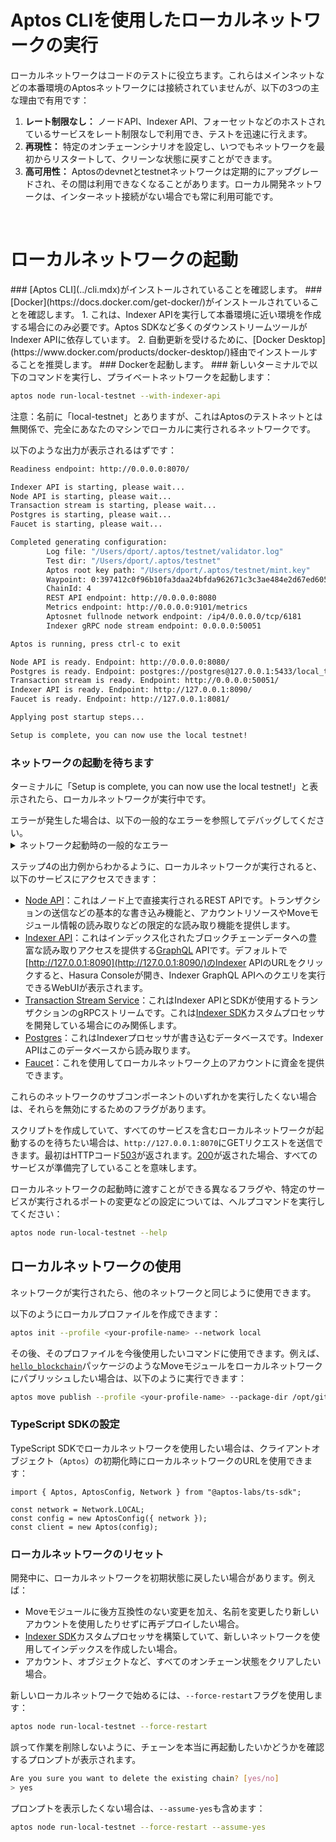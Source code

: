 
# Aptos CLIを使用したローカルネットワークの実行

ローカルネットワークはコードのテストに役立ちます。これらはメインネットなどの本番環境のAptosネットワークには接続されていませんが、以下の3つの主な理由で有用です：

1. **レート制限なし：** ノードAPI、Indexer API、フォーセットなどのホストされているサービスをレート制限なしで利用でき、テストを迅速に行えます。
2. **再現性：** 特定のオンチェーンシナリオを設定し、いつでもネットワークを最初からリスタートして、クリーンな状態に戻すことができます。
3. **高可用性：** Aptosのdevnetとtestnetネットワークは定期的にアップグレードされ、その間は利用できなくなることがあります。ローカル開発ネットワークは、インターネット接続がない場合でも常に利用可能です。
<br/>

# ローカルネットワークの起動

<Steps>
### [Aptos CLI](../cli.mdx)がインストールされていることを確認します。
### [Docker](https://docs.docker.com/get-docker/)がインストールされていることを確認します。
   1. これは、Indexer APIを実行して本番環境に近い環境を作成する場合にのみ必要です。Aptos SDKなど多くのダウンストリームツールがIndexer APIに依存しています。
   2. 自動更新を受けるために、[Docker Desktop](https://www.docker.com/products/docker-desktop/)経由でインストールすることを推奨します。
### Dockerを起動します。
### 新しいターミナルで以下のコマンドを実行し、プライベートネットワークを起動します：

```bash filename="Terminal"
aptos node run-local-testnet --with-indexer-api
```

<Callout type="warning">
注意：名前に「local-testnet」とありますが、これはAptosのテストネットとは無関係で、完全にあなたのマシンでローカルに実行されるネットワークです。
</Callout>

以下のような出力が表示されるはずです：

```bash filename="Terminal"
Readiness endpoint: http://0.0.0.0:8070/

Indexer API is starting, please wait...
Node API is starting, please wait...
Transaction stream is starting, please wait...
Postgres is starting, please wait...
Faucet is starting, please wait...

Completed generating configuration:
        Log file: "/Users/dport/.aptos/testnet/validator.log"
        Test dir: "/Users/dport/.aptos/testnet"
        Aptos root key path: "/Users/dport/.aptos/testnet/mint.key"
        Waypoint: 0:397412c0f96b10fa3daa24bfda962671c3c3ae484e2d67ed60534750e2311f3d
        ChainId: 4
        REST API endpoint: http://0.0.0.0:8080
        Metrics endpoint: http://0.0.0.0:9101/metrics
        Aptosnet fullnode network endpoint: /ip4/0.0.0.0/tcp/6181
        Indexer gRPC node stream endpoint: 0.0.0.0:50051

Aptos is running, press ctrl-c to exit

Node API is ready. Endpoint: http://0.0.0.0:8080/
Postgres is ready. Endpoint: postgres://postgres@127.0.0.1:5433/local_testnet
Transaction stream is ready. Endpoint: http://0.0.0.0:50051/
Indexer API is ready. Endpoint: http://127.0.0.1:8090/
Faucet is ready. Endpoint: http://127.0.0.1:8081/

Applying post startup steps...

Setup is complete, you can now use the local testnet!
```

### ネットワークの起動を待ちます

ターミナルに「Setup is complete, you can now use the local testnet!」と表示されたら、ローカルネットワークが実行中です。

   <Callout type="warning">
   エラーが発生した場合は、以下の一般的なエラーを参照してデバッグしてください。
   </Callout>

<details>
<summary>ネットワーク起動時の一般的なエラー</summary>

### アドレスが既に使用中

```bash filename="Terminal"
panicked at 'error binding to 0.0.0.0:8080: error creating server listener: Address already in use (os error 48)'
```

これは、ローカルネットワークが必要とするポートの1つが既に別のプロセスによって使用されていることを意味します。

Unixシステムでは、以下の方法で解決できます：

1. `lsof -i :8080`を実行して、プロセスの名前とPIDを特定します。
2. PIDがわかったら、`kill <pid>`を実行してそのポートを解放します。

### 開いているファイルが多すぎるエラー

```bash filename="Terminal"
panicked at crates/aptos/src/node/local_testnet/logging.rs:64:10:
called \`Result::unwrap()\` on an \`Err\` value: Os { code: 24, kind: Uncategorized, message: \"Too many open files\" }
```

これは、システム上で開いているファイルが多すぎることを意味します。多くのUnixシステムでは、`.zshrc`に以下のような設定を追加することで、開けるファイルの最大数を増やすことができます：

```bash filename="Terminal"
ulimit -n 32768
```

### Dockerが利用できない

```bash filename="Terminal"
Unexpected error: Failed to apply pre-run steps for Postgres: Docker is not available, confirm it is installed and running. On Linux you may need to use sudo
```

これをデバッグするには、以下の対処法を試してください：

1. `docker --version`を実行して、Dockerがインストールされていることを確認します。
2. `docker info`を実行してDockerデーモンが実行中であることを確認します（「Cannot connect to the Docker daemon」というエラーが出る場合、Dockerは実行されていません）
3. Dockerに接続するためのソケットがマシンのデフォルトの場所に存在することを確認します。例えば、Unixシステムでは`/var/run/docker.sock`が存在するはずです。
   1. そのファイルが存在しない場合は、Docker Desktopを開き、`Settings -> Advanced -> Allow the default Docker socket to be used`を有効にします。
   2. または、`docker context inspect | grep Host`を実行してDockerソケットの場所を見つけ、`sudo ln -s /Users/dport/.docker/run/docker.sock /var/run/docker.sock`を実行してデフォルトの場所にシンボリックリンクを作成します。
</details>

ステップ4の出力例からわかるように、ローカルネットワークが実行されると、以下のサービスにアクセスできます：

- [Node API](../../network/nodes/aptos-api-spec.mdx)：これはノード上で直接実行されるREST APIです。トランザクションの送信などの基本的な書き込み機能と、アカウントリソースやMoveモジュール情報の読み取りなどの限定的な読み取り機能を提供します。
- [Indexer API](../indexer/aptos-hosted.mdx)：これはインデックス化されたブロックチェーンデータへの豊富な読み取りアクセスを提供する[GraphQL](https://graphql.org/) APIです。デフォルトで[http://127.0.0.1:8090](http://127.0.0.1:8090/)のIndexer APIのURLをクリックすると、Hasura Consoleが開き、Indexer GraphQL APIへのクエリを実行できるWebUIが表示されます。
- [Transaction Stream Service](../indexer/txn-stream.mdx)：これはIndexer APIとSDKが使用するトランザクションのgRPCストリームです。これは[Indexer SDK](../indexer/indexer-sdk.mdx)カスタムプロセッサを開発している場合にのみ関係します。
- [Postgres](https://www.postgresql.org/)：これはIndexerプロセッサが書き込むデータベースです。Indexer APIはこのデータベースから読み取ります。
- [Faucet](../apis/faucet-api.mdx)：これを使用してローカルネットワーク上のアカウントに資金を提供できます。

これらのネットワークのサブコンポーネントのいずれかを実行したくない場合は、それらを無効にするためのフラグがあります。

スクリプトを作成していて、すべてのサービスを含むローカルネットワークが起動するのを待ちたい場合は、`http://127.0.0.1:8070`にGETリクエストを送信できます。最初はHTTPコード[503](https://developer.mozilla.org/en-US/docs/Web/HTTP/Status/503)が返されます。[200](https://developer.mozilla.org/en-US/docs/Web/HTTP/Status/200)が返された場合、すべてのサービスが準備完了していることを意味します。

ローカルネットワークの起動時に渡すことができる異なるフラグや、特定のサービスが実行されるポートの変更などの設定については、ヘルプコマンドを実行してください：

```bash filename="Terminal"
aptos node run-local-testnet --help
```
</Steps>

## ローカルネットワークの使用

ネットワークが実行されたら、他のネットワークと同じように使用できます。

以下のようにローカルプロファイルを作成できます：

```bash filename="Terminal"
aptos init --profile <your-profile-name> --network local
```

その後、そのプロファイルを今後使用したいコマンドに使用できます。例えば、[`hello_blockchain`](https://github.com/aptos-labs/aptos-core/tree/main/aptos-move/move-examples/hello_blockchain)パッケージのようなMoveモジュールをローカルネットワークにパブリッシュしたい場合は、以下のように実行できます：

```bash filename="Terminal"
aptos move publish --profile <your-profile-name> --package-dir /opt/git/aptos-core/aptos-move/move-examples/hello_blockchain --named-addresses HelloBlockchain=local
```

### TypeScript SDKの設定

TypeScript SDKでローカルネットワークを使用したい場合は、クライアントオブジェクト（`Aptos`）の初期化時にローカルネットワークのURLを使用できます：

```tsx
import { Aptos, AptosConfig, Network } from "@aptos-labs/ts-sdk";

const network = Network.LOCAL;
const config = new AptosConfig({ network });
const client = new Aptos(config);
```

### ローカルネットワークのリセット

開発中に、ローカルネットワークを初期状態に戻したい場合があります。例えば：

- Moveモジュールに後方互換性のない変更を加え、名前を変更したり新しいアカウントを使用したりせずに再デプロイしたい場合。
- [Indexer SDK](../indexer/indexer-sdk.mdx)カスタムプロセッサを構築していて、新しいネットワークを使用してインデックスを作成したい場合。
- アカウント、オブジェクトなど、すべてのオンチェーン状態をクリアしたい場合。

新しいローカルネットワークで始めるには、`--force-restart`フラグを使用します：

```bash filename="Terminal"
aptos node run-local-testnet --force-restart
```

誤って作業を削除しないように、チェーンを本当に再起動したいかどうかを確認するプロンプトが表示されます。

```bash filename="Terminal"
Are you sure you want to delete the existing chain? [yes/no]
> yes
```

プロンプトを表示したくない場合は、`--assume-yes`も含めます：

```bash filename="Terminal"
aptos node run-local-testnet --force-restart --assume-yes
```
</details>
